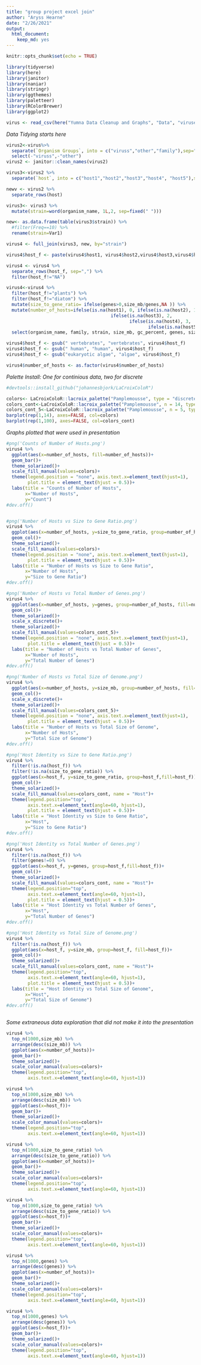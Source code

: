 ```yaml
---
title: "group project excel join"
author: "Aryss Hearne"
date: "2/26/2021"
output: 
  html_document: 
    keep_md: yes
---
```


```r
knitr::opts_chunk$set(echo = TRUE)
```



```r
library(tidyverse)
library(here)
library(janitor)
library(naniar)
library(stringr)
library(ggthemes)
library(paletteer)
library(RColorBrewer)
library(ggplot2)

```

```r
virus <- read_csv(here("Yumna Data Cleanup and Graphs", "Data", "viruses.csv")) 
```


*Data Tidying starts here* 

```r
virus2<-virus%>%
  separate(`Organism Groups`, into = c("viruss","other","family"),sep=";") %>% 
  select(-"viruss",-"other")
virus2 <- janitor::clean_names(virus2)

```


```r

virus3<-virus2 %>% 
  separate(`host`, into = c("host1","host2","host3","host4", "host5"),sep=",")

newv <- virus2 %>% 
  separate_rows(host)

```


```r
virus3<- virus3 %>%
  mutate(strain=word(organism_name, 1L,2, sep=fixed(" ")))

new<- as.data.frame(table(virus3$strain)) %>% 
  #filter(Freq==10) %>% 
  rename(strain=Var1)

virus4 <- full_join(virus3, new, by="strain")

virus4$host_f <- paste(virus4$host1, virus4$host2,virus4$host3,virus4$host4,virus4$host5, sep=",")

virus4 <- virus4 %>% 
  separate_rows(host_f, sep=",") %>% 
  filter(host_f!="NA")

virus4<-virus4 %>%
  filter(host_f!="plants") %>% 
  filter(host_f!="diatom") %>%
  mutate(size_to_gene_ratio= ifelse(genes>0,size_mb/genes,NA )) %>% 
  mutate(number_of_hosts=ifelse(is.na(host1), 0, ifelse(is.na(host2), 1, 
                                       ifelse(is.na(host3), 2,
                                              ifelse(is.na(host4), 3, 
                                                     ifelse(is.na(host5), 4, 5)))))) %>% 
  select(organism_name, family, strain, size_mb, gc_percent, genes, size_to_gene_ratio, number_of_hosts, host_f, host1, host2, host3, host4, host5, Freq)

virus4$host_f <- gsub(" vertebrates", "vertebrates", virus4$host_f)
virus4$host_f <- gsub(" human", "human", virus4$host_f)
virus4$host_f <- gsub("eukaryotic algae", "algae", virus4$host_f)

virus4$number_of_hosts <- as.factor(virus4$number_of_hosts)


```


*Palette Install: One for continious data, two for discrete*
```r
#devtools::install_github("johannesbjork/LaCroixColoR")

colors<- LaCroixColoR::lacroix_palette("Pamplemousse", type = "discrete")
colors_cont<-LaCroixColoR::lacroix_palette("Pamplemousse", n = 14, type = "continuous")
colors_cont_5<-LaCroixColoR::lacroix_palette("Pamplemousse", n = 5, type = "discrete")
barplot(rep(1,14), axes=FALSE, col=colors)
barplot(rep(1,100), axes=FALSE, col=colors_cont)
```

*Graphs plotted that were used in presentation*

```r
#png('Counts of Number of Hosts.png')
virus4 %>% 
  ggplot(aes(x=number_of_hosts, fill=number_of_hosts))+
  geom_bar()+
  theme_solarized()+
  scale_fill_manual(values=colors)+
  theme(legend.position = "none", axis.text.x=element_text(hjust=1),
        plot.title = element_text(hjust = 0.5))+
  labs(title = "Counts of Number of Hosts",
       x="Number of Hosts",
       y="Count")
#dev.off()


#png('Number of Hosts vs Size to Gene Ratio.png')
virus4 %>% 
  ggplot(aes(x=number_of_hosts, y=size_to_gene_ratio, group=number_of_hosts, fill=number_of_hosts))+
  geom_col()+
  theme_solarized()+
  scale_fill_manual(values=colors)+
  theme(legend.position = "none", axis.text.x=element_text(hjust=1),
        plot.title = element_text(hjust = 0.5))+
  labs(title = "Number of Hosts vs Size to Gene Ratio",
       x="Number of Hosts",
       y="Size to Gene Ratio")
#dev.off()

#png('Number of Hosts vs Total Number of Genes.png')
virus4 %>% 
  ggplot(aes(x=number_of_hosts, y=genes, group=number_of_hosts, fill=number_of_hosts))+
  geom_col()+
  theme_solarized()+
  scale_x_discrete()+
  theme_solarized()+
  scale_fill_manual(values=colors_cont_5)+
  theme(legend.position = "none", axis.text.x=element_text(hjust=1),
        plot.title = element_text(hjust = 0.5))+
  labs(title = "Number of Hosts vs Total Number of Genes",
       x="Number of Hosts",
       y="Total Number of Genes")
#dev.off()

#png('Number of Hosts vs Total Size of Genome.png')
virus4 %>% 
  ggplot(aes(x=number_of_hosts, y=size_mb, group=number_of_hosts, fill=number_of_hosts))+
  geom_col()+
  scale_x_discrete()+
  theme_solarized()+
  scale_fill_manual(values=colors_cont_5)+
  theme(legend.position = "none", axis.text.x=element_text(hjust=1),
        plot.title = element_text(hjust = 0.5))+
  labs(title = "Number of Hosts vs Total Size of Genome",
       x="Number of Hosts",
       y="Total Size of Genome")
#dev.off()

#png('Host Identity vs Size to Gene Ratio.png')
virus4 %>% 
  filter(!is.na(host_f)) %>%
  filter(!is.na(size_to_gene_ratio)) %>% 
  ggplot(aes(x=host_f, y=size_to_gene_ratio, group=host_f,fill=host_f))+
  geom_col()+
  theme_solarized()+
  scale_fill_manual(values=colors_cont, name = "Host")+
  theme(legend.position="top",
        axis.text.x=element_text(angle=60, hjust=1),
        plot.title = element_text(hjust = 0.5))+
  labs(title = "Host Identity vs Size to Gene Ratio",
       x="Host",
       y="Size to Gene Ratio")
#dev.off()

#png('Host Identity vs Total Number of Genes.png')
virus4 %>% 
  filter(!is.na(host_f)) %>% 
  filter(genes!=0) %>% 
  ggplot(aes(x=host_f, y=genes, group=host_f,fill=host_f))+
  geom_col()+
  theme_solarized()+
  scale_fill_manual(values=colors_cont, name = "Host")+
  theme(legend.position="top",
        axis.text.x=element_text(angle=60, hjust=1),
        plot.title = element_text(hjust = 0.5))+
  labs(title = "Host Identity vs Total Number of Genes",
       x="Host",
       y="Total Number of Genes")
#dev.off()

#png('Host Identity vs Total Size of Genome.png')
virus4 %>% 
  filter(!is.na(host_f)) %>% 
  ggplot(aes(x=host_f, y=size_mb, group=host_f, fill=host_f))+
  geom_col()+
  theme_solarized()+
  scale_fill_manual(values=colors_cont, name = "Host")+
  theme(legend.position="top",
        axis.text.x=element_text(angle=60, hjust=1),
        plot.title = element_text(hjust = 0.5))+
  labs(title = "Host Identity vs Total Size of Genome",
       x="Host",
       y="Total Size of Genome")
#dev.off()



```


*Some extraneous data exploration that did not make it into the presentation*

```r

virus4 %>% 
  top_n(1000,size_mb) %>% 
  arrange(desc(size_mb)) %>% 
  ggplot(aes(x=number_of_hosts))+
  geom_bar()+
  theme_solarized()+
  scale_color_manual(values=colors)+
  theme(legend.position="top",
        axis.text.x=element_text(angle=60, hjust=1))

virus4 %>% 
  top_n(1000,size_mb) %>% 
  arrange(desc(size_mb)) %>% 
  ggplot(aes(x=host_f))+
  geom_bar()+
  theme_solarized()+
  scale_color_manual(values=colors)+
  theme(legend.position="top",
        axis.text.x=element_text(angle=60, hjust=1))

virus4 %>% 
  top_n(1000,size_to_gene_ratio) %>% 
  arrange(desc(size_to_gene_ratio)) %>% 
  ggplot(aes(x=number_of_hosts))+
  geom_bar()+
  theme_solarized()+
  scale_color_manual(values=colors)+
  theme(legend.position="top",
        axis.text.x=element_text(angle=60, hjust=1))

virus4 %>% 
  top_n(1000,size_to_gene_ratio) %>% 
  arrange(desc(size_to_gene_ratio)) %>% 
  ggplot(aes(x=host_f))+
  geom_bar()+
  theme_solarized()+
  scale_color_manual(values=colors)+
  theme(legend.position="top",
        axis.text.x=element_text(angle=60, hjust=1))

virus4 %>% 
  top_n(1000,genes) %>% 
  arrange(desc(genes)) %>% 
  ggplot(aes(x=number_of_hosts))+
  geom_bar()+
  theme_solarized()+
  scale_color_manual(values=colors)+
  theme(legend.position="top",
        axis.text.x=element_text(angle=60, hjust=1))

virus4 %>% 
  top_n(1000,genes) %>% 
  arrange(desc(genes)) %>% 
  ggplot(aes(x=host_f))+
  geom_bar()+
  theme_solarized()+
  scale_color_manual(values=colors)+
  theme(legend.position="top",
        axis.text.x=element_text(angle=60, hjust=1))

```


